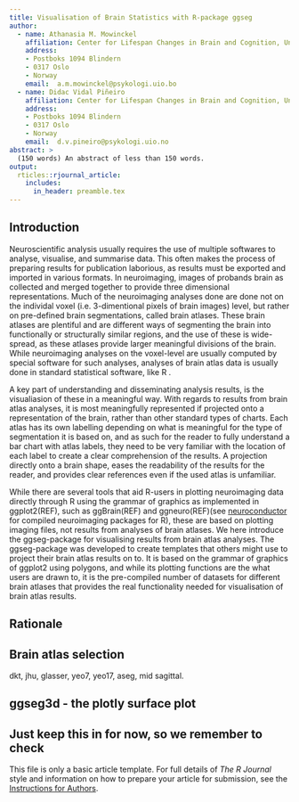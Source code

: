 ```yaml
---
title: Visualisation of Brain Statistics with R-package ggseg
author:
  - name: Athanasia M. Mowinckel
    affiliation: Center for Lifespan Changes in Brain and Cognition, Univeristy of Oslo
    address:
    - Postboks 1094 Blindern
    - 0317 Oslo
    - Norway
    email:  a.m.mowinckel@psykologi.uio.bo
  - name: Didac Vidal Piñeiro
    affiliation: Center for Lifespan Changes in Brain and Cognition, Univeristy of Oslo
    address:
    - Postboks 1094 Blindern
    - 0317 Oslo
    - Norway
    email:  d.v.pineiro@psykologi.uio.no
abstract: >
  (150 words) An abstract of less than 150 words.
output:
  rticles::rjournal_article:
    includes:
      in_header: preamble.tex
---
```


## Introduction

Neuroscientific analysis usually requires the use of multiple softwares to analyse, visualise, and summarise data. 
This often makes the process of preparing results for publication laborious, as results must be exported and imported in various formats. 
In neuroimaging, images of probands brain as collected and merged together to provide three dimensional representations.
Much of the neuroimaging analyses done are done not on the individal voxel (i.e. 3-dimentional pixels of brain images) level, but rather on pre-defined brain segmentations, called brain atlases.
These brain atlases are plentiful and are different ways of segmenting the brain into functionally or structurally similar regions, and the use of these is wide-spread, as these atlases provide larger meaningful divisions of the brain. 
While neuroimaging analyses on the voxel-level are usually computed by special software for such analyses, analyses of brain atlas data is usually done in standard statistical software, like R \citep{R}. 

A key part of understanding and disseminating analysis results, is the visualiasion of these in a meaningful way. 
With regards to results from brain atlas analyses, it is most meaningfully represented if projected onto a representation of the brain, rather than other standard types of charts. 
Each atlas has its own labelling depending on what is meaningful for the type of segmentation it is based on, and as such for the reader to fully understand a bar chart with atlas labels, they need to be very familiar with the location of each label to create a clear comprehension of the results.
A projection directly onto a brain shape, eases the readability of the results for the reader, and provides clear references even if the used atlas is unfamiliar. 

While there are several tools that aid R-users in plotting neuroimaging data directly through R using the grammar of graphics as implemented in ggplot2(REF), such as ggBrain(REF) and ggneuro(REF)(see [neuroconductor](https://neuroconductor.org/) for compiled neuroimaging packages for R), these are based on plotting imaging files, not results from analyses of brain atlases. 
We here introduce the ggseg-package for visualising results from brain atlas analyses.
The ggseg-package was developed to create templates that others might use to project their brain atlas results on to. 
It is based on the grammar of graphics of ggplot2 using polygons, and while its plotting functions are the what users are drawn to, it is the pre-compiled number of datasets for different brain atlases that provides the real functionality needed for visualisation of brain atlas results.


## Rationale

## Brain atlas selection
dkt, jhu, glasser, yeo7, yeo17, aseg, mid sagittal.

## ggseg3d - the plotly surface plot


## Just keep this in for now, so we remember to check
This file is only a basic article template. For full details of _The R Journal_ style and information on how to prepare your article for submission, see the [Instructions for Authors](https://journal.r-project.org/share/author-guide.pdf).
\bibliography{RJreferences}
